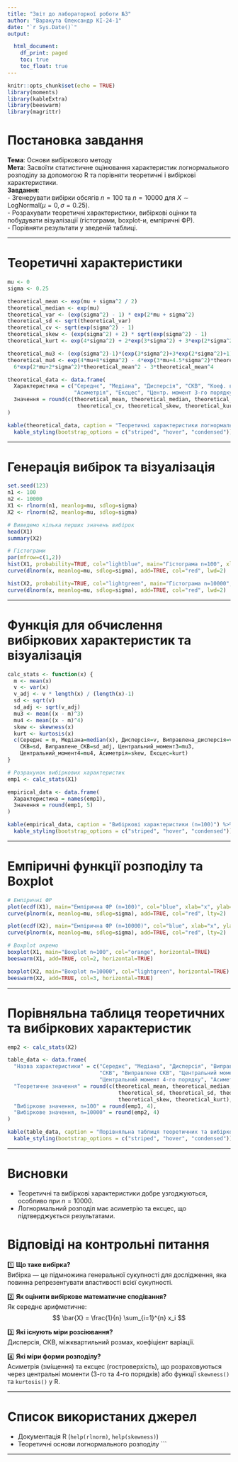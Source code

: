 ---
title: "Звіт до лабораторної роботи №3"
author: "Варакута Олександр КІ-24-1"
date: "`r Sys.Date()`"
output:

  html_document:
    df_print: paged
    toc: true
    toc_float: true
---

```{r setup, include=FALSE}
knitr::opts_chunk$set(echo = TRUE)
library(moments)
library(kableExtra)
library(beeswarm)
library(magrittr)
```

# Постановка завдання

**Тема**: Основи вибіркового методу  
**Мета**: Засвоїти статистичне оцінювання характеристик логнормального розподілу за допомогою R та порівняти теоретичні і вибіркові характеристики.  
**Завдання**:  
- Згенерувати вибірки обсягів $n=100$ та $n=10000$ для $X \sim \text{LogNormal}(\mu=0, \sigma=0.25)$.  
- Розрахувати теоретичні характеристики, вибіркові оцінки та побудувати візуалізації (гістограми, boxplot-и, емпіричні ФР).  
- Порівняти результати у зведеній таблиці.

---

# Теоретичні характеристики

```{r}
mu <- 0
sigma <- 0.25

theoretical_mean <- exp(mu + sigma^2 / 2)
theoretical_median <- exp(mu)
theoretical_var <- (exp(sigma^2) - 1) * exp(2*mu + sigma^2)
theoretical_sd <- sqrt(theoretical_var)
theoretical_cv <- sqrt(exp(sigma^2) - 1)
theoretical_skew <- (exp(sigma^2) + 2) * sqrt(exp(sigma^2) - 1)
theoretical_kurt <- exp(4*sigma^2) + 2*exp(3*sigma^2) + 3*exp(2*sigma^2) - 6

theoretical_mu3 <- (exp(sigma^2)-1)*(exp(3*sigma^2)+3*exp(2*sigma^2)+1)*exp(3*mu+1.5*sigma^2)
theoretical_mu4 <- exp(4*mu+8*sigma^2) - 4*exp(3*mu+4.5*sigma^2)*theoretical_mean +
  6*exp(2*mu+2*sigma^2)*theoretical_mean^2 - 3*theoretical_mean^4

theoretical_data <- data.frame(
  Характеристика = c("Середнє", "Медіана", "Дисперсія", "СКВ", "Коеф. варіації", 
                     "Асиметрія", "Ексцес", "Центр. момент 3-го порядку", "Центр. момент 4-го порядку"),
  Значення = round(c(theoretical_mean, theoretical_median, theoretical_var, theoretical_sd,
                      theoretical_cv, theoretical_skew, theoretical_kurt, theoretical_mu3, theoretical_mu4), 5)
)

kable(theoretical_data, caption = "Теоретичні характеристики логнормального розподілу") %>%
  kable_styling(bootstrap_options = c("striped", "hover", "condensed"))
```

---

# Генерація вибірок та візуалізація

```{r}
set.seed(123)
n1 <- 100
n2 <- 10000
X1 <- rlnorm(n1, meanlog=mu, sdlog=sigma)
X2 <- rlnorm(n2, meanlog=mu, sdlog=sigma)

# Виведемо кілька перших значень вибірок
head(X1)
summary(X2)

# Гістограми
par(mfrow=c(1,2))
hist(X1, probability=TRUE, col="lightblue", main="Гістограма n=100", xlab="X1")
curve(dlnorm(x, meanlog=mu, sdlog=sigma), add=TRUE, col="red", lwd=2)

hist(X2, probability=TRUE, col="lightgreen", main="Гістограма n=10000", xlab="X2")
curve(dlnorm(x, meanlog=mu, sdlog=sigma), add=TRUE, col="red", lwd=2)
```

---

# Функція для обчислення вибіркових характеристик та візуалізація

```{r}
calc_stats <- function(x) { 
  m <- mean(x)
  v <- var(x)
  v_adj <- v * length(x) / (length(x)-1)
  sd <- sqrt(v)
  sd_adj <- sqrt(v_adj)
  mu3 <- mean((x - m)^3)
  mu4 <- mean((x - m)^4)
  skew <- skewness(x)
  kurt <- kurtosis(x)
  c(Середнє = m, Медіана=median(x), Дисперсія=v, Виправлена_дисперсія=v_adj,
    СКВ=sd, Виправлене_СКВ=sd_adj, Центральний_момент3=mu3,
    Центральний_момент4=mu4, Асиметрія=skew, Ексцес=kurt)
}

# Розрахунок вибіркових характеристик
emp1 <- calc_stats(X1)

empirical_data <- data.frame(
  Характеристика = names(emp1),
  Значення = round(emp1, 5)
)

kable(empirical_data, caption = "Вибіркові характеристики (n=100)") %>%
  kable_styling(bootstrap_options = c("striped", "hover", "condensed"))
```

---

# Емпіричні функції розподілу та Boxplot

```{r}
# Емпіричні ФР
plot(ecdf(X1), main="Емпірична ФР (n=100)", col="blue", xlab="x", ylab="Fn(x)")
curve(plnorm(x, meanlog=mu, sdlog=sigma), add=TRUE, col="red", lty=2)

plot(ecdf(X2), main="Емпірична ФР (n=10000)", col="blue", xlab="x", ylab="Fn(x)")
curve(plnorm(x, meanlog=mu, sdlog=sigma), add=TRUE, col="red", lty=2)

# Boxplot окремо
boxplot(X1, main="Boxplot n=100", col="orange", horizontal=TRUE)
beeswarm(X1, add=TRUE, col=2, horizontal=TRUE)

boxplot(X2, main="Boxplot n=10000", col="lightgreen", horizontal=TRUE)
beeswarm(X2, add=TRUE, col=3, horizontal=TRUE)
```

---

# Порівняльна таблиця теоретичних та вибіркових характеристик

```{r}
emp2 <- calc_stats(X2)

table_data <- data.frame(
  "Назва характеристики" = c("Середнє", "Медіана", "Дисперсія", "Виправлена дисперсія", 
                             "СКВ", "Виправлене СКВ", "Центральний момент 3-го порядку",
                             "Центральний момент 4-го порядку", "Асиметрія", "Ексцес"),
  "Теоретичне значення" = round(c(theoretical_mean, theoretical_median, theoretical_var, theoretical_var,
                                   theoretical_sd, theoretical_sd, theoretical_mu3, theoretical_mu4,
                                   theoretical_skew, theoretical_kurt), 4),
  "Вибіркове значення, n=100" = round(emp1, 4),
  "Вибіркове значення, n=10000" = round(emp2, 4)
)

kable(table_data, caption = "Порівняльна таблиця теоретичних та вибіркових характеристик") %>%
  kable_styling(bootstrap_options = c("striped", "hover", "condensed"))
```

---

# Висновки

- Теоретичні та вибіркові характеристики добре узгоджуються, особливо при $n=10000$.  
- Логнормальний розподіл має асиметрію та ексцес, що підтверджується результатами.  

# Відповіді на контрольні питання

1️⃣ **Що таке вибірка?**  
Вибірка — це підмножина генеральної сукупності для дослідження, яка повинна репрезентувати властивості всієї сукупності.

2️⃣ **Як оцінити вибіркове математичне сподівання?**  
Як середнє арифметичне:  
$$
\bar{X} = \frac{1}{n} \sum_{i=1}^{n} x_i
$$

3️⃣ **Які існують міри розсіювання?**  
Дисперсія, СКВ, міжквартильний розмах, коефіцієнт варіації.

4️⃣ **Які міри форми розподілу?**  
Асиметрія (зміщення) та ексцес (гостроверхість), що розраховуються через центральні моменти (3-го та 4-го порядків) або функції `skewness()` та `kurtosis()` у R.

---

# Список використаних джерел

- Документація R (`help(rlnorm)`, `help(skewness)`)  
- Теоретичні основи логнормального розподілу
```

---
